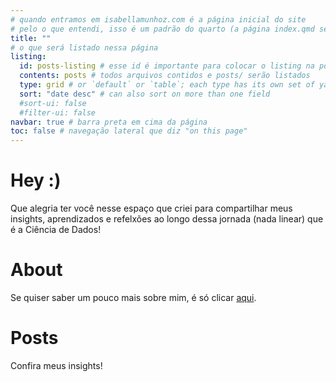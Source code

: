 ```yaml
---
# quando entramos em isabellamunhoz.com é a página inicial do site
# pelo o que entendi, isso é um padrão do quarto (a página index.qmd sempre será a página inicial)
title: ""
# o que será listado nessa página
listing:
  id: posts-listing # esse id é importante para colocar o listing na posição correta
  contents: posts # todos arquivos contidos e posts/ serão listados
  type: grid # or `default` or `table`; each type has its own set of yaml options to include
  sort: "date desc" # can also sort on more than one field
  #sort-ui: false
  #filter-ui: false
navbar: true # barra preta em cima da página
toc: false # navegação lateral que diz "on this page"
---
```


# Hey :)

Que alegria ter você nesse espaço que criei para compartilhar meus insights, aprendizados e refelxões ao longo dessa jornada (nada linear) que é a Ciência de Dados!

# About

Se quiser saber um pouco mais sobre mim, é só clicar [aqui](about.qmd).

# Posts

Confira meus insights!

::: {#posts-listing}
:::